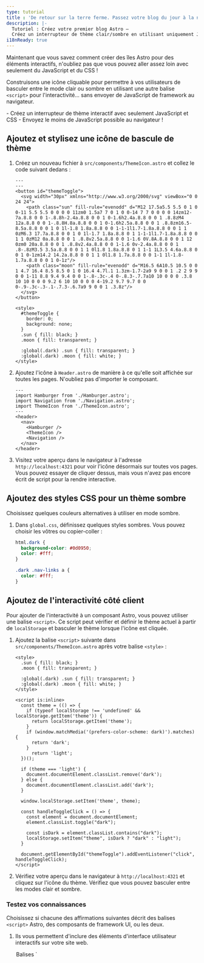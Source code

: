 ```yaml
---
type: tutorial
title : 'De retour sur la terre ferme. Passez votre blog du jour à la nuit, aucune île nécessaire !'
description: |-
  Tutoriel : Créez votre premier blog Astro —
  Créez un interrupteur de thème clair/sombre en utilisant uniquement JavaScript et CSS
i18nReady: true
---
```


Maintenant que vous savez comment créer des îles Astro pour des éléments interactifs, n'oubliez pas que vous pouvez aller assez loin avec seulement du JavaScript et du CSS !

Construisons une icône cliquable pour permettre à vos utilisateurs de basculer entre le mode clair ou sombre en utilisant une autre balise `<script>` pour l'interactivité... sans envoyer de JavaScript de framework au navigateur.

<PreCheck>
  - Créez un interrupteur de thème interactif avec seulement JavaScript et CSS
  - Envoyez le moins de JavaScript possible au navigateur !
</PreCheck>

## Ajoutez et stylisez une icône de bascule de thème

1. Créez un nouveau fichier à `src/components/ThemeIcon.astro` et collez le code suivant dedans :

    ```astro title="src/components/ThemeIcon.astro"
    ---
    ---
    <button id="themeToggle">
      <svg width="30px" xmlns="http://www.w3.org/2000/svg" viewBox="0 0 24 24">
        <path class="sun" fill-rule="evenodd" d="M12 17.5a5.5 5.5 0 1 0 0-11 5.5 5.5 0 0 0 0 11zm0 1.5a7 7 0 1 0 0-14 7 7 0 0 0 0 14zm12-7a.8.8 0 0 1-.8.8h-2.4a.8.8 0 0 1 0-1.6h2.4a.8.8 0 0 1 .8.8zM4 12a.8.8 0 0 1-.8.8H.8a.8.8 0 0 1 0-1.6h2.5a.8.8 0 0 1 .8.8zm16.5-8.5a.8.8 0 0 1 0 1l-1.8 1.8a.8.8 0 0 1-1-1l1.7-1.8a.8.8 0 0 1 1 0zM6.3 17.7a.8.8 0 0 1 0 1l-1.7 1.8a.8.8 0 1 1-1-1l1.7-1.8a.8.8 0 0 1 1 0zM12 0a.8.8 0 0 1 .8.8v2.5a.8.8 0 0 1-1.6 0V.8A.8.8 0 0 1 12 0zm0 20a.8.8 0 0 1 .8.8v2.4a.8.8 0 0 1-1.6 0v-2.4a.8.8 0 0 1 .8-.8zM3.5 3.5a.8.8 0 0 1 1 0l1.8 1.8a.8.8 0 1 1-1 1L3.5 4.6a.8.8 0 0 1 0-1zm14.2 14.2a.8.8 0 0 1 1 0l1.8 1.7a.8.8 0 0 1-1 1l-1.8-1.7a.8.8 0 0 1 0-1z"/>
        <path class="moon" fill-rule="evenodd" d="M16.5 6A10.5 10.5 0 0 1 4.7 16.4 8.5 8.5 0 1 0 16.4 4.7l.1 1.3zm-1.7-2a9 9 0 0 1 .2 2 9 9 0 0 1-11 8.8 9.4 9.4 0 0 1-.8-.3c-.4 0-.8.3-.7.7a10 10 0 0 0 .3.8 10 10 0 0 0 9.2 6 10 10 0 0 0 4-19.2 9.7 9.7 0 0 0-.9-.3c-.3-.1-.7.3-.6.7a9 9 0 0 1 .3.8z"/>
      </svg>
    </button>

    <style>
      #themeToggle {
        border: 0;
        background: none;
      }
      .sun { fill: black; }
      .moon { fill: transparent; }

      :global(.dark) .sun { fill: transparent; }
      :global(.dark) .moon { fill: white; }
    </style>
    ```

2. Ajoutez l'icône à `Header.astro` de manière à ce qu'elle soit affichée sur toutes les pages. N'oubliez pas d'importer le composant.

    ```astro title="src/components/Header.astro" ins={4,9}
    ---
    import Hamburger from './Hamburger.astro';
    import Navigation from './Navigation.astro';
    import ThemeIcon from './ThemeIcon.astro';
    ---
    <header>
      <nav>
        <Hamburger />
        <ThemeIcon />
        <Navigation />
      </nav>
    </header>
    ```

3. Visitez votre aperçu dans le navigateur à l'adresse `http://localhost:4321` pour voir l'icône désormais sur toutes vos pages. Vous pouvez essayer de cliquer dessus, mais vous n'avez pas encore écrit de script pour la rendre interactive.

## Ajoutez des styles CSS pour un thème sombre

Choisissez quelques couleurs alternatives à utiliser en mode sombre.

1. Dans `global.css`, définissez quelques styles sombres. Vous pouvez choisir les vôtres ou copier-coller :

    ```css title="src/styles/global.css"
    html.dark {
      background-color: #0d0950;
      color: #fff;
    }

    .dark .nav-links a {
      color: #fff;
    }
    ```

## Ajoutez de l'interactivité côté client

Pour ajouter de l'interactivité à un composant Astro, vous pouvez utiliser une balise `<script>`. Ce script peut vérifier et définir le thème actuel à partir de `localStorage` et basculer le thème lorsque l'icône est cliquée. 

1. Ajoutez la balise `<script>` suivante dans `src/components/ThemeIcon.astro` après votre balise `<style>` :

    ```astro title="src/components/ThemeIcon.astro" ins={9-37}
    <style>
      .sun { fill: black; }
      .moon { fill: transparent; }

      :global(.dark) .sun { fill: transparent; }
      :global(.dark) .moon { fill: white; }
    </style>

    <script is:inline>
      const theme = (() => {
        if (typeof localStorage !== 'undefined' && localStorage.getItem('theme')) {
          return localStorage.getItem('theme');
        }
        if (window.matchMedia('(prefers-color-scheme: dark)').matches) {
          return 'dark';
        }
          return 'light';
      })();
          
      if (theme === 'light') {
        document.documentElement.classList.remove('dark');
      } else {
        document.documentElement.classList.add('dark');
      }

      window.localStorage.setItem('theme', theme);

      const handleToggleClick = () => {
        const element = document.documentElement;
        element.classList.toggle("dark");
        
        const isDark = element.classList.contains("dark");
        localStorage.setItem("theme", isDark ? "dark" : "light");
      }

      document.getElementById("themeToggle").addEventListener("click", handleToggleClick);
    </script>
    ```

2. Vérifiez votre aperçu dans le navigateur à `http://localhost:4321` et cliquez sur l'icône du thème. Vérifiez que vous pouvez basculer entre les modes clair et sombre.

<Box icon="question-mark">

### Testez vos connaissances

Choisissez si chacune des affirmations suivantes décrit des balises `<script>` Astro, des composants de framework UI, ou les deux.

1. Ils vous permettent d'inclure des éléments d'interface utilisateur interactifs sur votre site web.

    <MultipleChoice>
      <Option>
        Balises `<script>` Astro
      </Option>
      <Option>
        Composants de framework UI
      </Option>
      <Option isCorrect>
        les deux
      </Option>
    </MultipleChoice>

2. Ils créeront des éléments statiques sur votre site sauf si vous incluez un `client:` pour envoyer leur JavaScript au client et le faire s'exécuter dans le navigateur.

    <MultipleChoice>
      <Option>
        Balises `<script>` Astro
      </Option>
      <Option isCorrect>
        Composants de framework UI
      </Option>
      <Option>
        les deux
      </Option>
    </MultipleChoice>

3. Ils vous permettent de "tester" un nouveau framework sans vous obliger à démarrer un tout nouveau projet utilisant cette pile technologique.

    <MultipleChoice>
      <Option>
        Balises `<script>` Astro
      </Option>
      <Option isCorrect>
        Composants de framework UI
      </Option>
      <Option>
        les deux
      </Option>
    </MultipleChoice>

4. Ils vous permettent de réutiliser du code que vous avez écrit dans d'autres frameworks et vous pouvez souvent les intégrer directement dans votre site.

    <MultipleChoice>
      <Option>
        Balises `<script>` Astro
      </Option>
      <Option isCorrect>
        Composants de framework UI
      </Option>
      <Option>
        les deux
      </Option>
    </MultipleChoice>

5. Ils vous permettent d'ajouter de l'interactivité sans avoir besoin de connaître ou d'apprendre d'autres frameworks JavaScript.

    <MultipleChoice>
      <Option isCorrect>
        Balises `<script>` Astro
      </Option>
      <Option>
        Composants de framework UI
      </Option>
      <Option>
        les deux
      </Option>
    </MultipleChoice>
</Box>

<Box icon="check-list">

## Liste de contrôle

<Checklist>
- [ ] Je peux utiliser JavaScript pour l'interactivité lorsque je ne veux pas ajouter de framework.
</Checklist>
</Box>

### Ressources

- [Balises `<script>` côté client dans Astro](/fr/guides/client-side-scripts/)
